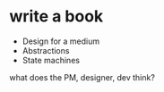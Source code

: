 # write a book

* Design for a medium
* Abstractions
* State machines

what does the PM, designer, dev think?